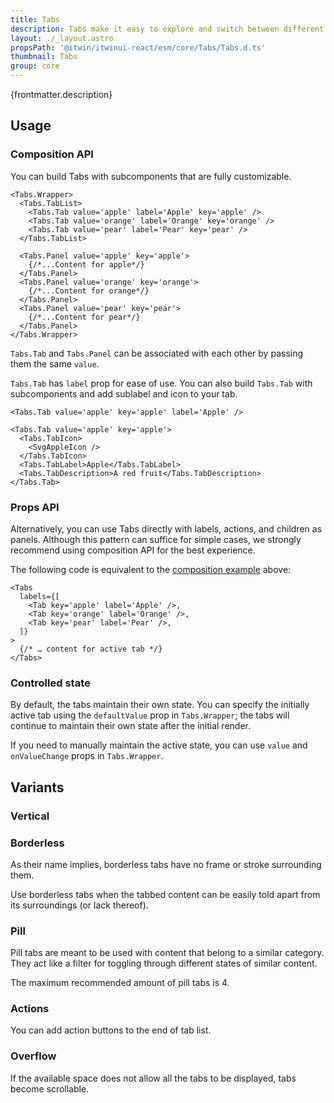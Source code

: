 ```yaml
---
title: Tabs
description: Tabs make it easy to explore and switch between different views or functional aspects of an app, or to browse categorized data sets.
layout: ./_layout.astro
propsPath: '@itwin/itwinui-react/esm/core/Tabs/Tabs.d.ts'
thumbnail: Tabs
group: core
---
```



<p>{frontmatter.description}</p>

<LiveExample src='Tabs.main.tsx'>
  <AllExamples.TabsMainExample client:load />
</LiveExample>

## Usage

### Composition API

You can build Tabs with subcomponents that are fully customizable.

```tsx
<Tabs.Wrapper>
  <Tabs.TabList>
    <Tabs.Tab value='apple' label='Apple' key='apple' />
    <Tabs.Tab value='orange' label='Orange' key='orange' />
    <Tabs.Tab value='pear' label='Pear' key='pear' />
  </Tabs.TabList>

  <Tabs.Panel value='apple' key='apple'>
    {/*...Content for apple*/}
  </Tabs.Panel>
  <Tabs.Panel value='orange' key='orange'>
    {/*...Content for orange*/}
  </Tabs.Panel>
  <Tabs.Panel value='pear' key='pear'>
    {/*...Content for pear*/}
  </Tabs.Panel>
</Tabs.Wrapper>
```

`Tabs.Tab` and `Tabs.Panel` can be associated with each other by passing them the same `value`.

`Tabs.Tab` has `label` prop for ease of use. You can also build `Tabs.Tab` with subcomponents and add sublabel and icon to your tab.

```tsx
<Tabs.Tab value='apple' key='apple' label='Apple' />
```

```tsx
<Tabs.Tab value='apple' key='apple'>
  <Tabs.TabIcon>
    <SvgAppleIcon />
  </Tabs.TabIcon>
  <Tabs.TabLabel>Apple</Tabs.TabLabel>
  <Tabs.TabDescription>A red fruit</Tabs.TabDescription>
</Tabs.Tab>
```

### Props API

Alternatively, you can use Tabs directly with labels, actions, and children as panels. Although this pattern can suffice for simple cases, we strongly recommend using composition API for the best experience.

The following code is equivalent to the [composition example](#composition-api) above:

```tsx
<Tabs
  labels={[
    <Tab key='apple' label='Apple' />,
    <Tab key='orange' label='Orange' />,
    <Tab key='pear' label='Pear' />,
  ]}
>
  {/* … content for active tab */}
</Tabs>
```

### Controlled state

By default, the tabs maintain their own state. You can specify the initially active tab using the `defaultValue` prop in `Tabs.Wrapper`; the tabs will continue to maintain their own state after the initial render.

If you need to manually maintain the active state, you can use `value` and `onValueChange` props in `Tabs.Wrapper`.

<LiveExample src='Tabs.controlled.tsx'>
  <AllExamples.TabsControlledExample client:load />
</LiveExample>

## Variants

### Vertical

<LiveExample src='Tabs.vertical.tsx'>
  <AllExamples.TabsVerticalExample client:load />
</LiveExample>

### Borderless

As their name implies, borderless tabs have no frame or stroke surrounding them.

Use borderless tabs when the tabbed content can be easily told apart from its surroundings (or lack thereof).

<LiveExample src='Tabs.borderless.tsx'>
  <AllExamples.TabsBorderlessExample client:load />
</LiveExample>

### Pill

Pill tabs are meant to be used with content that belong to a similar category. They act like a filter for toggling through different states of similar content.

The maximum recommended amount of pill tabs is 4.

<LiveExample src='Tabs.pill.tsx'>
  <AllExamples.TabsPillExample client:load />
</LiveExample>

### Actions

You can add action buttons to the end of tab list.

<LiveExample src='Tabs.actions.tsx'>
  <AllExamples.TabsActionsExample client:load />
</LiveExample>

### Overflow

If the available space does not allow all the tabs to be displayed, tabs become scrollable.

<LiveExample src='Tabs.overflow.tsx'>
  <AllExamples.TabsOverflowExample client:load />
</LiveExample>
